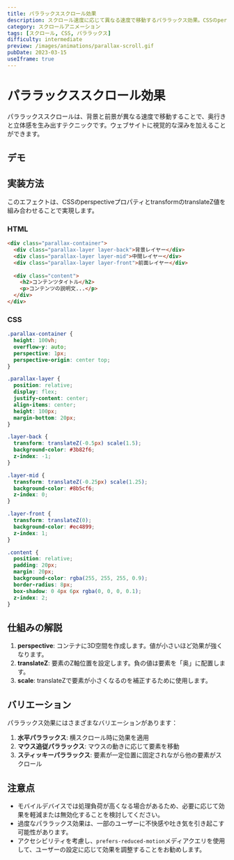 ```yaml
---
title: パララックススクロール効果
description: スクロール速度に応じて異なる速度で移動するパララックス効果。CSSのperspectiveプロパティを使用した実装例。
category: スクロールアニメーション
tags: [スクロール, CSS, パララックス]
difficulty: intermediate
preview: /images/animations/parallax-scroll.gif
pubDate: 2023-03-15
useIframe: true
---
```




# パララックススクロール効果

パララックススクロールは、背景と前景が異なる速度で移動することで、奥行きと立体感を生み出すテクニックです。ウェブサイトに視覚的な深みを加えることができます。

## デモ

<IframeDemo 
  title="パララックススクロール" 
  description="スクロールすると各レイヤーが異なる速度で移動します" 
  height="400px"
/>

## 実装方法

このエフェクトは、CSSのperspectiveプロパティとtransformのtranslateZ値を組み合わせることで実現します。


### HTML

```html
<div class="parallax-container">
  <div class="parallax-layer layer-back">背景レイヤー</div>
  <div class="parallax-layer layer-mid">中間レイヤー</div>
  <div class="parallax-layer layer-front">前面レイヤー</div>
  
  <div class="content">
    <h2>コンテンツタイトル</h2>
    <p>コンテンツの説明文...</p>
  </div>
</div>
```

### CSS

```css
.parallax-container {
  height: 100vh;
  overflow-y: auto;
  perspective: 1px;
  perspective-origin: center top;
}

.parallax-layer {
  position: relative;
  display: flex;
  justify-content: center;
  align-items: center;
  height: 100px;
  margin-bottom: 20px;
}

.layer-back {
  transform: translateZ(-0.5px) scale(1.5);
  background-color: #3b82f6;
  z-index: -1;
}

.layer-mid {
  transform: translateZ(-0.25px) scale(1.25);
  background-color: #8b5cf6;
  z-index: 0;
}

.layer-front {
  transform: translateZ(0);
  background-color: #ec4899;
  z-index: 1;
}

.content {
  position: relative;
  padding: 20px;
  margin: 20px;
  background-color: rgba(255, 255, 255, 0.9);
  border-radius: 8px;
  box-shadow: 0 4px 6px rgba(0, 0, 0, 0.1);
  z-index: 2;
}
```

## 仕組みの解説

1. **perspective**: コンテナに3D空間を作成します。値が小さいほど効果が強くなります。
2. **translateZ**: 要素のZ軸位置を設定します。負の値は要素を「奥」に配置します。
3. **scale**: translateZで要素が小さくなるのを補正するために使用します。

## バリエーション

パララックス効果にはさまざまなバリエーションがあります：

1. **水平パララックス**: 横スクロール時に効果を適用
2. **マウス追従パララックス**: マウスの動きに応じて要素を移動
3. **スティッキーパララックス**: 要素が一定位置に固定されながら他の要素がスクロール

## 注意点

- モバイルデバイスでは処理負荷が高くなる場合があるため、必要に応じて効果を軽減または無効化することを検討してください。
- 過度なパララックス効果は、一部のユーザーに不快感や吐き気を引き起こす可能性があります。
- アクセシビリティを考慮し、`prefers-reduced-motion`メディアクエリを使用して、ユーザーの設定に応じて効果を調整することをお勧めします。
